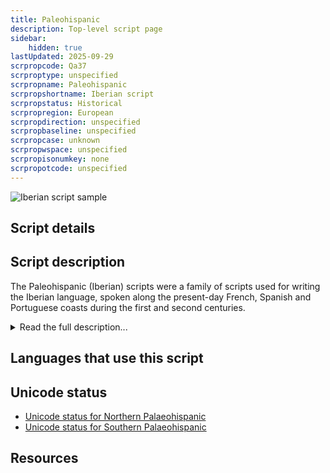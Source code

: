```yaml
---
title: Paleohispanic
description: Top-level script page
sidebar:
    hidden: true
lastUpdated: 2025-09-29
scrpropcode: Qa37
scrproptype: unspecified
scrpropname: Paleohispanic
scrpropshortname: Iberian script
scrpropstatus: Historical
scrpropregion: European
scrpropdirection: unspecified
scrpropbaseline: unspecified
scrpropcase: unknown
scrpropwspace: unspecified
scrpropisonumkey: none
scrpropotcode: unspecified
---
```



![Iberian script sample](../images/qa37-sample.jpg "The lead plaque I from la Bastida")

## Script details

<ScriptDetails />

## Script description

The Paleohispanic (Iberian) scripts were a family of scripts used for writing the Iberian language, spoken along the present-day French, Spanish and Portuguese coasts during the first and second centuries.

<details>
<summary>Read the full description...</summary>There were two main variants of Paleohispanic writing. The Northeastern (or Levantine) variant is the script in which 95% of extant texts are written. It was used as far north as southern France but primarily in Catalonia, Aragonia, and Valencia, and was written from left to right. The Southeastern (or Meridional) variant was used in eastern Andalusia, Murcia, Albacete, Alicante and Valencia, and was written from right to left.

The Paleohispanic scripts are thought to be unique in the way they were structured. They contained features of both alphabetic and syllabic scripts. [Continuants](/reference/glossary#continuant) (i.e. sounds made without complete closure of the vocal tract such as fricatives, sonorants and vowels) were written with alphabetic letters, and any following vowel had to be written with a separate letter. Non-continuants,(i.e. [stops](/reference/glossary#stop)) however, were written with syllabic glyphs that represented a consonant + vowel combination.

Some scholars also classify Greco-Iberian writing as a Paleohispanic script. It was used in Alicant and Murcia and was written from left to right. It was directly adapted from the Greek alphabet for use with the Iberian language, and does not share the same structural features with the Northeastern and Southeastern varieties.

_This script is not currently recognized by the [ISO 15924 standard](http://www.unicode.org/iso15924/), but is included in ScriptSource for research purposes. If you have any information on this script, please add the information to this site. Your contributions can be a great help in refining and expanding the ISO 15924 standard. The [Script Encoding Initiative](https://sei.berkeley.edu/) is working to support the inclusion of this script in the standard, and contributions here will support their efforts._
</details>

## Languages that use this script

<WsList script='Qa37' wsMax='5' />

## Unicode status

- [Unicode status for Northern Palaeohispanic](/scrlang/unicode/z-no-palaeohispanic-unicode)
- [Unicode status for Southern Palaeohispanic](/scrlang/unicode/z-so-palaeohispanic-unicode)


## Resources

<ScriptResources detailSummary='seemore' />

